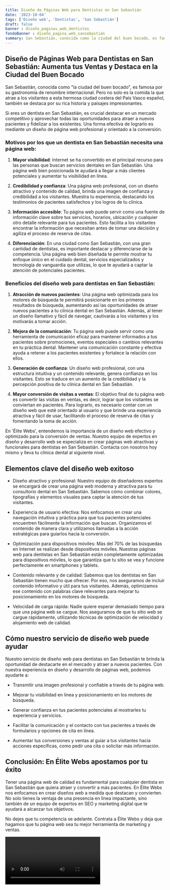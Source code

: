 ```yaml
---
title: Diseño de Páginas Web para Dentistas en San Sebastián
date: '2023-10-04'
tags: ['Diseño web', 'Dentistas', 'San Sebastián']
draft: false
banner : diseño_paginas_web_dentistas
fondoBanner : diseño_pagina_web_sansebastián
summary: San Sebastián, conocida como la ciudad del buen bocado, es famosa por su gastronomía de renombre internacional. Pero no solo es la comida la que atrae a los visitantes a esta hermosa ciudad costera del País Vasco español, también se destaca por su rica historia y paisajes impresionantes.
---
```


## Diseño de Páginas Web para Dentistas en San Sebastián: Aumenta tus Ventas y Destaca en la Ciudad del Buen Bocado

San Sebastián, conocida como "la ciudad del buen bocado", es famosa por su gastronomía de renombre internacional. Pero no solo es la comida la que atrae a los visitantes a esta hermosa ciudad costera del País Vasco español, también se destaca por su rica historia y paisajes impresionantes.

Si eres un dentista en San Sebastián, es crucial destacar en un mercado competitivo y aprovechar todas las oportunidades para atraer a nuevos pacientes y fidelizar a los existentes. Una forma efectiva de lograrlo es mediante un diseño de página web profesional y orientado a la conversión.

### Motivos por los que un dentista en San Sebastián necesita una página web:

1. **Mayor visibilidad**: Internet se ha convertido en el principal recurso para las personas que buscan servicios dentales en San Sebastián. Una página web bien posicionada te ayudará a llegar a más clientes potenciales y aumentar tu visibilidad en línea.

2. **Credibilidad y confianza**: Una página web profesional, con un diseño atractivo y contenido de calidad, brinda una imagen de confianza y credibilidad a los visitantes. Muestra tu experiencia, destacando los testimonios de pacientes satisfechos y los logros de tu clínica.

3. **Información accesible**: Tu página web puede servir como una fuente de información clave sobre tus servicios, horarios, ubicación y cualquier otro detalle relevante para tus pacientes. Esto facilita a los visitantes encontrar la información que necesitan antes de tomar una decisión y agiliza el proceso de reserva de citas.

4. **Diferenciación**: En una ciudad como San Sebastián, con una gran cantidad de dentistas, es importante destacar y diferenciarse de la competencia. Una página web bien diseñada te permite mostrar tu enfoque único en el cuidado dental, servicios especializados y tecnología de vanguardia que utilizas, lo que te ayudará a captar la atención de potenciales pacientes.

### Beneficios del diseño web para dentistas en San Sebastián:

1. **Atracción de nuevos pacientes**: Una página web optimizada para los motores de búsqueda te permitirá posicionarte en los primeros resultados de búsqueda, aumentando así las oportunidades de atraer nuevos pacientes a tu clínica dental en San Sebastián. Además, al tener un diseño llamativo y fácil de navegar, cautivarás a los visitantes y los motivarás a tomar acción.

2. **Mejora de la comunicación**: Tu página web puede servir como una herramienta de comunicación eficaz para mantener informados a tus pacientes sobre promociones, eventos especiales o cambios relevantes en tu práctica dental. Mantener una comunicación constante y efectiva ayuda a retener a los pacientes existentes y fortalece la relación con ellos.

3. **Generación de confianza**: Un diseño web profesional, con una estructura intuitiva y un contenido relevante, genera confianza en los visitantes. Esto se traduce en un aumento de la credibilidad y la percepción positiva de tu clínica dental en San Sebastián.

4. **Mayor conversión de visitas a ventas**: El objetivo final de tu página web es convertir las visitas en ventas, es decir, lograr que los visitantes se conviertan en pacientes. Para lograrlo, es necesario contar con un diseño web que esté orientado al usuario y que brinde una experiencia atractiva y fácil de usar, facilitando el proceso de reserva de citas y fomentando la toma de acción.

En 'Élite Webs', entendemos la importancia de un diseño web efectivo y optimizado para la conversión de ventas. Nuestro equipo de expertos en diseño y desarrollo web se especializa en crear páginas web atractivas y funcionales para dentistas en San Sebastián. Contacta con nosotros hoy mismo y lleva tu clínica dental al siguiente nivel.

<GifSeo />

<Cta />

## Elementos clave del diseño web exitoso

- Diseño atractivo y profesional: Nuestro equipo de diseñadores expertos se encargará de crear una página web moderna y atractiva para tu consultorio dental en San Sebastián. Sabemos cómo combinar colores, tipografías y elementos visuales para captar la atención de tus visitantes.

- Experiencia de usuario efectiva: Nos enfocamos en crear una navegación intuitiva y práctica para que tus pacientes potenciales encuentren fácilmente la información que buscan. Organizamos el contenido de manera clara y utilizamos llamadas a la acción estratégicas para guiarlos hacia la conversión.

- Optimización para dispositivos móviles: Más del 70% de las búsquedas en Internet se realizan desde dispositivos móviles. Nuestras páginas web para dentistas en San Sebastián están completamente optimizadas para dispositivos móviles, lo que garantiza que tu sitio se vea y funcione perfectamente en smartphones y tablets.

- Contenido relevante y de calidad: Sabemos que los dentistas en San Sebastián tienen mucho que ofrecer. Por eso, nos aseguramos de incluir contenido informativo y útil para tus visitantes. Además, optimizamos ese contenido con palabras clave relevantes para mejorar tu posicionamiento en los motores de búsqueda.

- Velocidad de carga rápida: Nadie quiere esperar demasiado tiempo para que una página web se cargue. Nos aseguramos de que tu sitio web se cargue rápidamente, utilizando técnicas de optimización de velocidad y alojamiento web de calidad.

## Cómo nuestro servicio de diseño web puede ayudar

Nuestro servicio de diseño web para dentistas en San Sebastián te brinda la oportunidad de destacarte en el mercado y atraer a nuevos pacientes. Con nuestra experiencia en diseño y desarrollo de páginas web, podemos ayudarte a:

- Transmitir una imagen profesional y confiable a través de tu página web.

- Mejorar tu visibilidad en línea y posicionamiento en los motores de búsqueda.

- Generar confianza en tus pacientes potenciales al mostrarles tu experiencia y servicios.

- Facilitar la comunicación y el contacto con tus pacientes a través de formularios y opciones de cita en línea.

- Aumentar tus conversiones y ventas al guiar a tus visitantes hacia acciones específicas, como pedir una cita o solicitar más información.

## Conclusión: En Élite Webs apostamos por tu éxito

Tener una página web de calidad es fundamental para cualquier dentista en San Sebastián que quiera atraer y convertir a más pacientes. En Élite Webs nos enfocamos en crear diseños web a medida que destacan y convierten. No solo tienes la ventaja de una presencia en línea impactante, sino también de un equipo de expertos en SEO y marketing digital que te ayudará a alcanzar tus objetivos.

No dejes que tu competencia se adelante. Contrata a Élite Webs y deja que hagamos que tu página web sea tu mejor herramienta de marketing y ventas.

<Video />

<CtaBot job='Dentistas' city='San Sebastián'/>

<Gmaps query='San Sebastián+españa+maps' />
